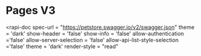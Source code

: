 # Pages V3

<rapi-doc
  spec-url = "https://petstore.swagger.io/v2/swagger.json"
  theme = 'dark'
  show-header = 'false'
  show-info = 'false'
  allow-authentication ='false'
  allow-server-selection = 'false'
  allow-api-list-style-selection ='false'
  theme = 'dark'
  render-style = "read"
>
</rapi-doc>